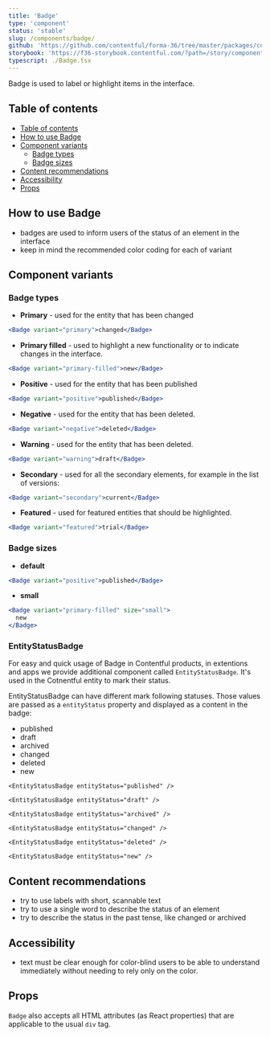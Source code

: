 ```yaml
---
title: 'Badge'
type: 'component'
status: 'stable'
slug: /components/badge/
github: 'https://github.com/contentful/forma-36/tree/master/packages/components/badge'
storybook: 'https://f36-storybook.contentful.com/?path=/story/components-badge--basic'
typescript: ./Badge.tsx
---
```


Badge is used to label or highlight items in the interface.

## Table of contents

- [Table of contents](#table-of-contents)
- [How to use Badge](#how-to-use-badge)
- [Component variants](#component-variants)
  - [Badge types](#badge-types)
  - [Badge sizes](#badge-sizes)
- [Content recommendations](#content-recommendations)
- [Accessibility](#accessibility)
- [Props](#props)

## How to use Badge

- badges are used to inform users of the status of an element in the interface
- keep in mind the recommended color coding for each of variant

## Component variants

### Badge types

- **Primary** - used for the entity that has been changed

```jsx
<Badge variant="primary">changed</Badge>
```

- **Primary filled** - used to highlight a new functionality or to indicate changes in the interface.

```jsx
<Badge variant="primary-filled">new</Badge>
```

- **Positive** - used for the entity that has been published

```jsx
<Badge variant="positive">published</Badge>
```

- **Negative** - used for the entity that has been deleted.

```jsx
<Badge variant="negative">deleted</Badge>
```

- **Warning** - used for the entity that has been deleted.

```jsx
<Badge variant="warning">draft</Badge>
```

- **Secondary** - used for all the secondary elements, for example in the list of versions:

```jsx
<Badge variant="secondary">current</Badge>
```

- **Featured** - used for featured entities that should be highlighted.

```jsx
<Badge variant="featured">trial</Badge>
```

### Badge sizes

- **default**

```jsx
<Badge variant="positive">published</Badge>
```

- **small**

```jsx
<Badge variant="primary-filled" size="small">
  new
</Badge>
```

### EntityStatusBadge

For easy and quick usage of Badge in Contentful products, in extentions and apps we provide additional component called `EntityStatusBadge`. It's used in the Cotnentful entity to mark their status.

EntityStatusBadge can have different mark following statuses. Those values are passed as a `entityStatus` property and displayed as a content in the badge:

- published
- draft
- archived
- changed
- deleted
- new

```tsx
<EntityStatusBadge entityStatus="published" />
```

```tsx
<EntityStatusBadge entityStatus="draft" />
```

```tsx
<EntityStatusBadge entityStatus="archived" />
```

```tsx
<EntityStatusBadge entityStatus="changed" />
```

```tsx
<EntityStatusBadge entityStatus="deleted" />
```

```tsx
<EntityStatusBadge entityStatus="new" />
```

## Content recommendations

- try to use labels with short, scannable text
- try to use a single word to describe the status of an element
- try to describe the status in the past tense, like changed or archived

## Accessibility

- text must be clear enough for color-blind users to be able to understand immediately without needing to rely only on the color.

## Props


<Props of="Badge" />

`Badge` also accepts all HTML attributes (as React properties) that are applicable to the usual `div` tag.
